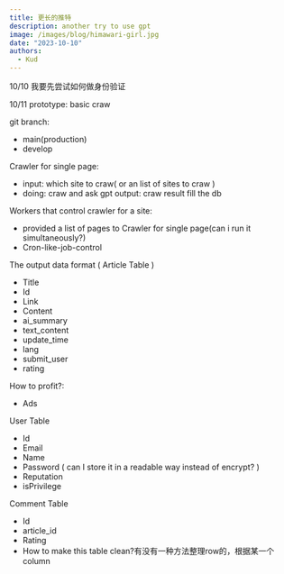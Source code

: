 ```yaml
---
title: 更长的推特
description: another try to use gpt
image: /images/blog/himawari-girl.jpg
date: "2023-10-10"
authors:
  - Kud
---
```


10/10 我要先尝试如何做身份验证

10/11 prototype: basic craw

git branch:
- main(production)
- develop


Crawler for single page:
- input: which site to craw( or an list of sites to craw )
- doing: craw and ask gpt
 output: craw result fill the db

Workers that control crawler for a site:
- provided a list of pages to Crawler for single page(can i run it simultaneously?)
- Cron-like-job-control

The output data format ( Article Table )
- Title
- Id
- Link
- Content
- ai_summary
- text_content
- update_time
- lang
- submit_user
- rating

How to profit?:
- Ads

User Table
- Id
- Email
- Name
- Password ( can I store it in a readable way instead of encrypt? )
- Reputation
- isPrivilege

Comment Table
- Id
- article_id
- Rating
- How to make this table clean?有没有一种方法整理row的，根据某一个column

